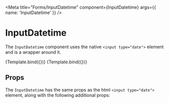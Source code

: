 
<Meta
  title="Forms/InputDatetime"
  component={InputDatetime}
  args={{
    name: 'InputDatetime'
  }}
/>


# InputDatetime

<WorksWith component="InputFactory" />

The `InputDatetime` component uses the native `<input type="date">` element and is a wrapper around it.

<Canvas withSource="open">
  <Story name="Date picker">{Template.bind({})}</Story>
  <Story
    name="Date picker (disabled)"
    args={{
      disabled: true
    }}
  >
    {Template.bind({})}
  </Story>
</Canvas>

## Props

The `InputDatetime` has the same props as the html `<input type="date">` element, along with the following additional props:

<ArgsTable of={InputDatetime} />

